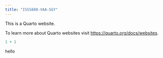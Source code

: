 ```yaml
---
title: "ISSS608-VAA-SGY"
---
```


This is a Quarto website.

To learn more about Quarto websites visit <https://quarto.org/docs/websites>.

```r
1 + 1
```

hello
